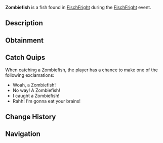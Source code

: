 {{FishInfobox
|image          = Zombiefish.png
|rarity         = Limited
|event          = FischFright
|sea            = First Sea
|location       = [[FischFright]]
|sublocation    = 
|sources        = Fishing Rod
|radar_location = 
|xp             = 400
|weather        = Clear
|time           = 
|season         = Winter
|bait           = Flakes
|base_weight    = 3
|base_value     = 200
|weight_range   = 1.5
|base_chance    = 10
|base_resil     = 50
}}
'''Zombiefish''' is a {{Rarity|Limited}} fish found in [[FischFright]] during the [[FischFright]] event.

== Description ==
{{Description|Once a lifeless fish drifting to the surface, the Zombiefish was struck by lightning and brought back to life. Now reanimated, it prowls the waters during FischFright, haunting the tides with its undead presence.|Bestiary Entry}}

== Obtainment ==
{{Description|Only can be caught during FischFright.|Bestiary Hint}}
{{Fish Availability|
FischFright/Frightful Pool
|top_rods      = 
Leviathan's Fang Rod\34435.41\52982.75;
Krampus's Rod\33467.53\38156.02;
Magma Rod\31975.65\36454.87;
Free Spirit Rod\31073.84\50718.47;
Trident Rod\31046.87\50674.45;
Flimsy Rod\28027.4\45369.97;
Training Rod\22502.19\44333.91;
Lucky Rod\18988.47\32309.46;
Astralhook Rod\29709.41\40192.35;
Ethereal Prism Rod\29706.27\40557.5;
No-Life Rod\29155.26\42004.47;
Seraphic Rod\28983.55\40881.3;
Rod Of The Forgotten Fang\27166.17\38847.6;
Challenger's Rod\26542.81\38657.58;
Blazebringer Rod\25832.09\37857.85;
Rod Of The Depths\24544.29\35741.81;
Zeus Rod\24345.76\35743.71;
Verdant Shear Rod\24099.94\35680.65;
Rod Of The Exalted One\23878.59\36623.93;
Depthseeker Rod\22113.32\33039.91;
Avalanche Rod\19964.79\29948.58;
Volcanic Rod\18970.22\28270.47;
Steady Rod\7996.28\10910.56
|recommended   = Trident Rod
}}

== Catch Quips ==
When catching a Zombiefish, the player has a chance to make one of the following exclamations:
* Woah, a Zombiefish!
* No way! A Zombiefish!
* I caught a Zombiefish!
* Rahh! I'm gonna eat your brains!

== Change History ==
{{Change History|{{subst:Current Version}}}}

== Navigation ==
{{Fish Navbox|FischFright}}